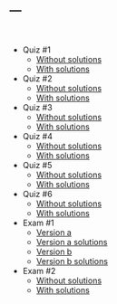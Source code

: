 ---
---

<br>

* Quiz #1 
    + [Without solutions](quizzes/quiz1.pdf)
    + [With solutions](quizzes/quiz1soln.pdf)
* Quiz #2 
    + [Without solutions](quizzes/quiz2.pdf)
    + [With solutions](quizzes/quiz2soln.pdf)
* Quiz #3
    + [Without solutions](quizzes/quiz3.pdf)
    + [With solutions](quizzes/quiz3soln.pdf)
* Quiz #4 
    + [Without solutions](quizzes/quiz4.pdf)
    + [With solutions](quizzes/quiz4soln.pdf)
* Quiz #5 
    + [Without solutions](quizzes/quiz5.pdf)
    + [With solutions](quizzes/quiz5soln.pdf)
* Quiz #6
    + [Without solutions](quizzes/quiz6.pdf)
    + [With solutions](quizzes/quiz6soln.pdf)
* Exam #1
    + [Version a](quizzes/exam1a.pdf)
    + [Version a solutions](quizzes/exam1asoln.pdf)
    + [Version b](quizzes/exam1b.pdf.pdf)
    + [Version b solutions](quizzes/exam1bsoln.pdf.pdf)
* Exam #2
    + [Without solutions](quizzes/exam2.pdf)
    + [With solutions](quizzes/exam2soln.pdf)

